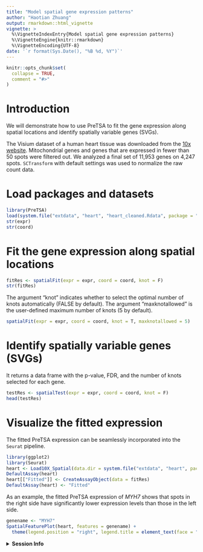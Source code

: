```yaml
---
title: "Model spatial gene expression patterns"
author: "Haotian Zhuang"
output: rmarkdown::html_vignette
vignette: >
  %\VignetteIndexEntry{Model spatial gene expression patterns}
  %\VignetteEngine{knitr::rmarkdown}
  %\VignetteEncoding{UTF-8}
date: '`r format(Sys.Date(), "%B %d, %Y")`'
---
```


```r
knitr::opts_chunk$set(
  collapse = TRUE,
  comment = "#>"
)
```

# Introduction
We will demonstrate how to use PreTSA to fit the gene expression along spatial locations and identify spatially variable genes (SVGs).

The Visium dataset of a human heart tissue was downloaded from the [10x website](https://www.10xgenomics.com/resources/datasets/human-heart-1-standard-1-1-0). Mitochondrial genes and genes that are expressed in fewer than 50 spots were filtered out. We analyzed a final set of 11,953 genes on 4,247 spots. `SCTransform` with default settings was used to normalize the raw count data.

# Load packages and datasets
```r
library(PreTSA)
load(system.file("extdata", "heart", "heart_cleaned.Rdata", package = "PreTSA"))
str(expr)
str(coord)
```

# Fit the gene expression along spatial locations
```r
fitRes <- spatialFit(expr = expr, coord = coord, knot = F)
str(fitRes)
```

The argument "knot" indicates whether to select the optimal number of knots automatically (FALSE by default). The argument "maxknotallowed" is the user-defined maximum number of knots (5 by default).

```r
spatialFit(expr = expr, coord = coord, knot = T, maxknotallowed = 5)
```

# Identify spatially variable genes (SVGs)
It returns a data frame with the p-value, FDR, and the number of knots selected for each gene.
```r
testRes <- spatialTest(expr = expr, coord = coord, knot = F)
head(testRes)
```

# Visualize the fitted expression
The fitted PreTSA expression can be seamlessly incorporated into the `Seurat` pipeline.
```r
library(ggplot2)
library(Seurat)
heart <- Load10X_Spatial(data.dir = system.file("extdata", "heart", package = "PreTSA"), filename = "V1_Human_Heart_filtered_feature_bc_matrix.h5")
DefaultAssay(heart)
heart[["Fitted"]] <- CreateAssayObject(data = fitRes)
DefaultAssay(heart) <- "Fitted"
```

As an example, the fitted PreTSA expression of *MYH7* shows that spots in the right side have significantly lower expression levels than those in the left side.
```r
genename <- "MYH7"
SpatialFeaturePlot(heart, features = genename) +
  theme(legend.position = "right", legend.title = element_text(face = "italic"))
```

<details>
  <summary>**Session Info**</summary>
```r
sessionInfo()
```
</details>

